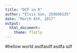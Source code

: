 ```yaml
---
title: "DCF in R"
author: "Elvis Sun, 250696535"
date: "March 8th, 2017"
output: 
  html_document:
    theme: flatly
---
```


#hellow world
asdfasdf
asdfa
sdf
